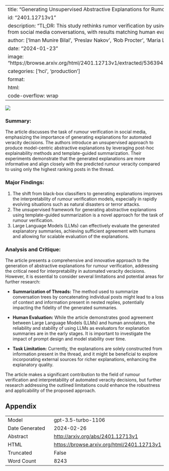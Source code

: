 
---
title: "Generating Unsupervised Abstractive Explanations for Rumour Verification"
id: "2401.12713v1"
description: "TL;DR: This study rethinks rumor verification by using explanatory summaries from social media conversations, with results matching human evaluation."
author: ['Iman Munire Bilal', 'Preslav Nakov', 'Rob Procter', 'Maria Liakata']
date: "2024-01-23"
image: "https://browse.arxiv.org/html/2401.12713v1/extracted/5363941/detailed_overview.png"
categories: ['hci', 'production']
format:
  html:
    code-overflow: wrap
---

![](https://browse.arxiv.org/html/2401.12713v1/extracted/5363941/detailed_overview.png)

### **Summary:**
The article discusses the task of rumour verification in social media, emphasizing the importance of generating explanations for automated veracity decisions. The authors introduce an unsupervised approach to produce model-centric abstractive explanations by leveraging post-hoc explainability methods and template-guided summarization. Their experiments demonstrate that the generated explanations are more informative and align closely with the predicted rumour veracity compared to using only the highest ranking posts in the thread.

### **Major Findings:**
1. The shift from black-box classifiers to generating explanations improves the interpretability of rumour verification models, especially in rapidly evolving situations such as natural disasters or terror attacks.
2. The unsupervised framework for generating abstractive explanations using template-guided summarization is a novel approach for the task of rumour verification.
3. Large Language Models (LLMs) can effectively evaluate the generated explanatory summaries, achieving sufficient agreement with humans and allowing for scalable evaluation of the explanations.

### **Analysis and Critique:**
The article presents a comprehensive and innovative approach to the generation of abstractive explanations for rumour verification, addressing the critical need for interpretability in automated veracity decisions. However, it is essential to consider several limitations and potential areas for further research:

- **Summarization of Threads:** The method used to summarize conversation trees by concatenating individual posts might lead to a loss of context and information present in nested replies, potentially impacting the fidelity of the generated summaries.

- **Human Evaluation:** While the article demonstrates good agreement between Large Language Models (LLMs) and human annotators, the reliability and stability of using LLMs as evaluators for explanation summaries are in the early stages. It is important to investigate the impact of prompt design and model stability over time.

- **Task Limitation:** Currently, the explanations are solely constructed from information present in the thread, and it might be beneficial to explore incorporating external sources for richer explanations, enhancing the explanatory quality.

The article makes a significant contribution to the field of rumour verification and interpretability of automated veracity decisions, but further research addressing the outlined limitations could enhance the robustness and applicability of the proposed approach.

## Appendix

|          |          |
|----------|----------|
| Model     | gpt-3.5-turbo-1106       |
| Date Generated     | 2024-02-26       |
| Abstract | [http://arxiv.org/abs/2401.12713v1](http://arxiv.org/abs/2401.12713v1)        |
| HTML     | [https://browse.arxiv.org/html/2401.12713v1](https://browse.arxiv.org/html/2401.12713v1)       |
| Truncated       | False       |
| Word Count       | 8243       |